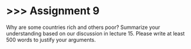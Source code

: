 # \>\>\> Assignment 9 {.unnumbered}

Why are some countries rich and others poor? Summarize your understanding based on our discussion in lecture 15. Please write at least 500 words to justify your arguments.
